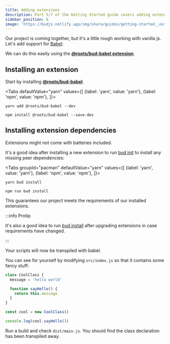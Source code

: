 ```yaml
---
title: Adding extensions
description: Part 5/7 of the Getting Started guide covers adding extensions to your build
sidebar_position: 6
image: 'https://budjs.netlify.app/img/share/guides/getting-started__extending.png'
---
```



Our project is coming together, but it's a little rough working with vanilla js. Let's add support for [Babel](https://babeljs.io/docs/en/#babel-is-a-javascript-compiler).

We can do this easily using the [**@roots/bud-babel extension**](/extensions/bud-babel).

## Installing an extension

Start by installing [**@roots/bud-babel**](/extensions/bud-babel).

<Tabs
  defaultValue="yarn"
  values={[
    {label: 'yarn', value: 'yarn'},
    {label: 'npm', value: 'npm'},
  ]}>
  <TabItem value="yarn">

    yarn add @roots/bud-babel --dev

  </TabItem>
  <TabItem value="npm">

    npm install @roots/bud-babel --save-dev

  </TabItem>
</Tabs>

## Installing extension dependencies

Extensions might not come with batteries included.

It's a good idea after installing a new extension to run [bud init](/guides/bud-cli/extensions#bud-extensionsinstall) to install any missing peer dependencies:

<Tabs
  groupId="pacman"
  defaultValue="yarn"
  values={[
    {label: 'yarn', value: 'yarn'},
    {label: 'npm', value: 'npm'},
  ]}>
  <TabItem value="yarn">

    yarn bud install

  </TabItem>
  <TabItem value="npm">

    npm run bud install

  </TabItem>
</Tabs>

This guarantees our project meets the requirements of our installed extensions.

:::info Protip

It's also a good idea to run [bud install](/guides/bud-cli/extensions#bud-extensionsinstall) after upgrading extensions in case requirements have changed.

:::

Your scripts will now be transpiled with babel.

You can see for yourself by modifying `src/index.js` so that it contains some fancy stuff:

```js title='src/index.js'
class CoolClass {
  message = 'hello world'

  function sayHello() {
    return this.message
  }
}

const cool = new CoolClass()

console.log(cool.sayHello())
```

Run a build and check `dist/main.js`. You should find the class declaration has been transpiled away.
